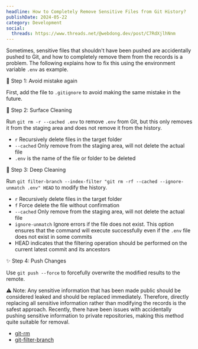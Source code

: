 ```yaml
---
headline: How to Completely Remove Sensitive Files from Git History?
publishDate: 2024-05-22
category: Development
social:
  threads: https://www.threads.net/@webdong.dev/post/C7RdXjlhNnm
---
```


Sometimes, sensitive files that shouldn't have been pushed are accidentally pushed to Git, and how to completely remove them from the records is a problem. The following explains how to fix this using the environment variable `.env` as example.

🐑 Step 1: Avoid mistake again

First, add the file to `.gitignore` to avoid making the same mistake in the future.

🌿 Step 2: Surface Cleaning

Run `git rm -r --cached .env` to remove `.env` from Git, but this only removes it from the staging area and does not remove it from the history.

- `r` Recursively delete files in the target folder
- `--cached` Only remove from the staging area, will not delete the actual file
- `.env` is the name of the file or folder to be deleted

🧽 Step 3: Deep Cleaning

Run `git filter-branch --index-filter "git rm -rf --cached --ignore-unmatch .env" HEAD` to modify the history.

- `r` Recursively delete files in the target folder
- `f` Force delete the file without confirmation
- `--cached` Only remove from the staging area, will not delete the actual file
- `ignore-unmatch` Ignore errors if the file does not exist. This option ensures that the command will execute successfully even if the `.env` file does not exist in some commits
- HEAD indicates that the filtering operation should be performed on the current latest commit and its ancestors

✨ Step 4: Push Changes

Use `git push --force` to forcefully overwrite the modified results to the remote.

⚠ Note: Any sensitive information that has been made public should be considered leaked and should be replaced immediately. Therefore, directly replacing all sensitive information rather than modifying the records is the safest approach. Recently, there have been issues with accidentally pushing sensitive information to private repositories, making this method quite suitable for removal.

- [git-rm](https://git-scm.com/docs/git-rm)
- [git-filter-branch](https://git-scm.com/docs/git-filter-branch)
